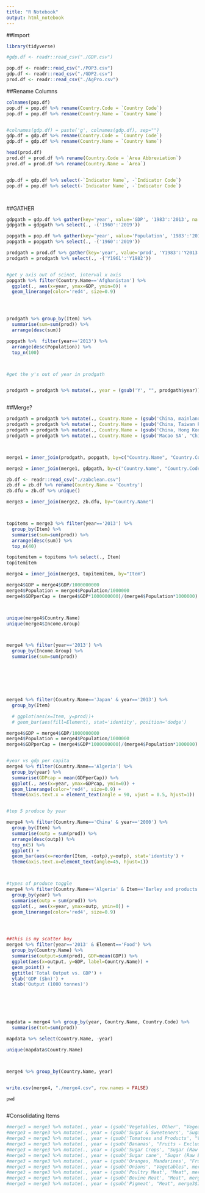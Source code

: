 ```yaml
---
title: "R Notebook"
output: html_notebook
---
```



##Import

```r
library(tidyverse)

#gdp.df <- readr::read_csv("./GDP.csv")

pop.df <- readr::read_csv("./POP3.csv")
gdp.df <- readr::read_csv("./GDP2.csv")
prod.df <- readr::read_csv("./AgPro.csv")
```


##Rename Columns

```r

colnames(pop.df)
pop.df = pop.df %>% rename(Country.Code = `Country Code`)
pop.df = pop.df %>% rename(Country.Name = `Country Name`)


#colnames(gdp.df) = paste('g', colnames(gdp.df), sep="")
gdp.df = gdp.df %>% rename(Country.Code = `Country Code`)
gdp.df = gdp.df %>% rename(Country.Name = `Country Name`)

head(prod.df)
prod.df = prod.df %>% rename(Country.Code = `Area Abbreviation`)
prod.df = prod.df %>% rename(Country.Name = `Area`)


gdp.df = gdp.df %>% select(-`Indicator Name`, -`Indicator Code`)
pop.df = pop.df %>% select(-`Indicator Name`, -`Indicator Code`)




```


##GATHER
```r

gdpgath = gdp.df %>% gather(key='year', value='GDP', '1983':'2013', na.rm=TRUE)
gdpgath = gdpgath %>% select(., -('1960':'2019'))

popgath = pop.df %>% gather(key='year', value='Population', '1983':'2013', na.rm=TRUE)
popgath = popgath %>% select(., -('1960':'2019'))

prodgath = prod.df %>% gather(key='year', value='prod', 'Y1983':'Y2013', na.rm=TRUE)
prodgath = prodgath %>% select(., -('Y1961':'Y1982'))


#get y axis out of scinot, interval x axis
popgath %>% filter(Country.Name=='Afghanistan') %>%
  ggplot(., aes(x=year, ymax=GDP, ymin=0)) +
  geom_linerange(color='red4', size=0.9)




prodgath %>% group_by(Item) %>%
  summarise(sum=sum(prod)) %>%
  arrange(desc(sum)) 

popgath %>%  filter(year=='2013') %>%
  arrange(desc(Population)) %>%
  top_n(100)



#get the y's out of year in prodgath


prodgath = prodgath %>% mutate(., year = (gsub('Y', "", prodgath$year)))



```








##Merge?

```r
prodgath = prodgath %>% mutate(., Country.Name = (gsub('China, mainland', "China", prodgath$Country.Name)))
prodgath = prodgath %>% mutate(., Country.Name = (gsub('China, Taiwan Province of', "China", prodgath$Country.Name)))
prodgath = prodgath %>% mutate(., Country.Name = (gsub('China, Hong Kong SAR', "China", prodgath$Country.Name)))
prodgath = prodgath %>% mutate(., Country.Name = (gsub('Macao SA', "China", prodgath$Country.Name)))



merge1 = inner_join(prodgath, popgath, by=c("Country.Name", "Country.Code", "year"))

merge2 = inner_join(merge1, gdpgath, by=c("Country.Name", "Country.Code", "year"))

zb.df <- readr::read_csv("./zabclean.csv")
zb.df = zb.df %>% rename(Country.Name = 'Country')
zb.dfu = zb.df %>% unique()

merge3 = inner_join(merge2, zb.dfu, by="Country.Name")



topitems = merge3 %>% filter(year=='2013') %>%
  group_by(Item) %>%
  summarise(sum=sum(prod)) %>%
  arrange(desc(sum)) %>%
  top_n(40)

topitemitem = topitems %>% select(., Item)
topitemitem

merge4 = inner_join(merge3, topitemitem, by="Item")

merge4$GDP = merge4$GDP/1000000000
merge4$Population = merge4$Population/1000000
merge4$GDPperCap = (merge4$GDP*1000000000)/(merge4$Population*1000000)



unique(merge4$Country.Name)
unique(merge4$Income.Group)



merge4 %>% filter(year=='2013') %>%
  group_by(Income.Group) %>% 
  summarise(sum=sum(prod))







merge4 %>% filter(Country.Name=='Japan' & year=='2013') %>%
  group_by(Item)

  # ggplot(aes(x=Item, y=prod))+
  # geom_bar(aes(fill=Element), stat='identity', position='dodge')

merge4$GDP = merge4$GDP/1000000000
merge4$Population = merge4$Population/1000000
merge4$GDPperCap = (merge4$GDP*1000000000)/(merge4$Population*1000000)


#year vs gdp per capita
merge4 %>% filter(Country.Name=='Algeria') %>%
  group_by(year) %>%
  summarise(GDPcap = mean(GDPperCap)) %>%
  ggplot(., aes(x=year, ymax=GDPcap, ymin=0)) +
  geom_linerange(color='red4', size=0.9) +
  theme(axis.text.x = element_text(angle = 90, vjust = 0.5, hjust=1))


#top 5 produce by year

merge4 %>% filter(Country.Name=='China' & year=='2000') %>%
  group_by(Item) %>%
  summarise(outp = sum(prod)) %>%
  arrange(desc(outp)) %>%
  top_n(5) %>% 
  ggplot() +
  geom_bar(aes(x=reorder(Item, -outp),y=outp), stat='identity') +
  theme(axis.text.x=element_text(angle=45, hjust=1))



#types of produce toggle
merge4 %>% filter(Country.Name=='Algeria' & Item=='Barley and products') %>%
  group_by(year) %>%
  summarise(outp = sum(prod)) %>%
  ggplot(., aes(x=year, ymax=outp, ymin=0)) +
  geom_linerange(color='red4', size=0.9)




##this is my scatter boy
merge4 %>% filter(year=='2013' & Element=='Food') %>%
  group_by(Country.Name) %>%
  summarise(output=sum(prod), GDP=mean(GDP)) %>%
  ggplot(aes(x=output, y=GDP, label=Country.Name)) +
  geom_point() + 
  ggtitle('Total Output vs. GDP') +
  ylab('GDP ($bn)') +
  xlab('Output (1000 tonnes)')






mapdata = merge4 %>% group_by(year, Country.Name, Country.Code) %>%
  summarise(tot=sum(prod))

mapdata %>% select(Country.Name, -year)

unique(mapdata$Country.Name)



merge4 %>% group_by(Country.Name, year)


write.csv(merge4, "./merge4.csv", row.names = FALSE)

pwd



```






#Consolidating Items

```r
#merge3 = merge3 %>% mutate(., year = (gsub('Vegetables, Other', "Vegeatables", merge3$Item)))
#merge3 = merge3 %>% mutate(., year = (gsub('Sugar & Sweeteners', "Sugar (Raw Equivalent)", merge3$Item)))
#merge3 = merge3 %>% mutate(., year = (gsub('Tomatoes and Products', "Vegetables", merge3$Item)))
#merge3 = merge3 %>% mutate(., year = (gsub('Bananas', "Fruits - Excluding Wine", merge3$Item)))
#merge3 = merge3 %>% mutate(., year = (gsub('Sugar Crops', "Sugar (Raw Equivalent)", merge3$Item)))
#merge3 = merge3 %>% mutate(., year = (gsub('Sugar cane', "Sugar (Raw Equivalent)", merge3$Item)))
#merge3 = merge3 %>% mutate(., year = (gsub('Oranges, Mandarines', "Fruits - Excluding Wine", merge3$Item)))
#merge3 = merge3 %>% mutate(., year = (gsub('Onions', "Vegetables", merge3$Item)))
#merge3 = merge3 %>% mutate(., year = (gsub('Poultry Meat', "Meat", merge3$Item)))
#merge3 = merge3 %>% mutate(., year = (gsub('Bovine Meat', "Meat", merge3$Item)))
#merge3 = merge3 %>% mutate(., year = (gsub('Pigmeat', "Meat", merge3$Item)))
```






